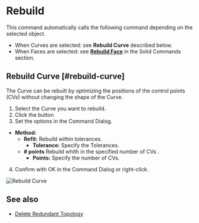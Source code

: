 
# Rebuild

<Reference shortcut="" command="Rebuild" button="Right of Command Bar" />

This command automatically calls the following command depending on the selected object.
  - When Curves are selected: see **Rebuild Curve** described below.
  - When Faces are selected: see [**Rebuild Face**](../solid/rebuild#rebuild-face) in the Solid Commands section.

## Rebuild Curve [#rebuild-curve]

The Curve can be rebuilt by optimizing the positions of the control points (CVs) without changing the shape of the  Curve.

1. Select the  Curve you want to rebuild.
2. Click the button <ButtonIcon type="button-rebuild" />
3. Set the options in the Command Dialog.
  - **Method:**
    - **Refit:** Rebuild within tolerances.
      - **Tolerance:** Specify the Tolerances.
    - **# points** Rebuild whith in the specified number of CVs .
      - **Points:** Specify the number of CVs.
4. Confirm with OK in the Command Dialog or right-click.

![Rebuild Curve](/img/rebuild-curve.gif)

## See also
- [Delete Redundant Topology](./delete-redundant-topology)





